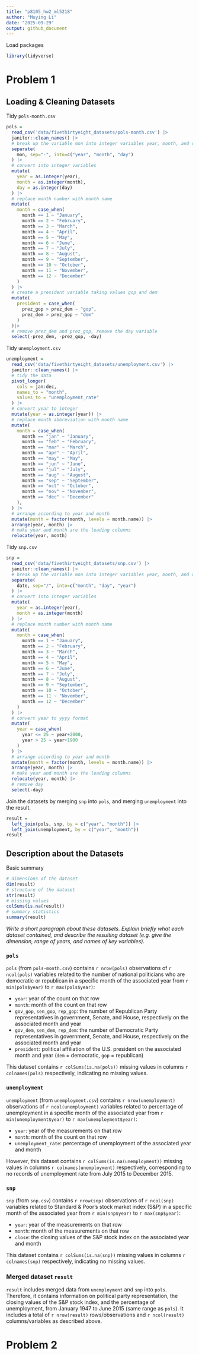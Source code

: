 ```yaml
---
title: "p8105_hw2_ml5218"
author: "Muying Li"
date: "2025-09-29"
output: github_document
---
```



Load packages
```r
library(tidyverse)
```

# Problem 1

## Loading & Cleaning Datasets 
Tidy `pols-month.csv`
```r
pols = 
  read_csv('data/fivethirtyeight_datasets/pols-month.csv') |> 
  janitor::clean_names() |> 
  # break up the variable mon into integer variables year, month, and day
  separate(
    mon, sep="-", into=c("year", "month", "day")
  ) |> 
  # convert into integer variables
  mutate(
    year = as.integer(year),
    month = as.integer(month),
    day = as.integer(day)
  ) |> 
  # replace month number with month name
  mutate(
    month = case_when(
      month == 1 ~ "January",
      month == 2 ~ "February",
      month == 3 ~ "March",
      month == 4 ~ "April",
      month == 5 ~ "May",
      month == 6 ~ "June",
      month == 7 ~ "July",
      month == 8 ~ "August",
      month == 9 ~ "September",
      month == 10 ~ "October",
      month == 11 ~ "November",
      month == 12 ~ "December"
    )
  ) |> 
  # create a president variable taking values gop and dem
  mutate(
    president = case_when(
      prez_gop > prez_dem ~ "gop",
      prez_dem > prez_gop ~ "dem"
    )
  )|> 
  # remove prez_dem and prez_gop, remove the day variable
  select(-prez_dem, -prez_gop, -day) 
```
Tidy `unemployment.csv`
```r
unemployment = 
  read_csv('data/fivethirtyeight_datasets/unemployment.csv') |> 
  janitor::clean_names() |>
  # tidy the data
  pivot_longer(
    cols = jan:dec,
    names_to = "month",
    values_to = "unemployment_rate"
  ) |> 
  # convert year to integer
  mutate(year = as.integer(year)) |> 
  # replace month abbreviation with month name
  mutate(
    month = case_when(
      month == "jan" ~ "January",
      month == "feb" ~ "February",
      month == "mar" ~ "March",
      month == "apr" ~ "April",
      month == "may" ~ "May",
      month == "jun" ~ "June",
      month == "jul" ~ "July",
      month == "aug" ~ "August",
      month == "sep" ~ "September",
      month == "oct" ~ "October",
      month == "nov" ~ "November",
      month == "dec" ~ "December"
    ),
  ) |>
  # arrange according to year and month
  mutate(month = factor(month, levels = month.name)) |> 
  arrange(year, month) |> 
  # make year and month are the leading columns
  relocate(year, month)
```
Tidy `snp.csv`
```r
snp = 
  read_csv('data/fivethirtyeight_datasets/snp.csv') |> 
  janitor::clean_names() |> 
  # break up the variable mon into integer variables year, month, and day
  separate(
    date, sep="/", into=c("month", "day", "year")
  ) |> 
  # convert into integer variables
  mutate(
    year = as.integer(year),
    month = as.integer(month)
  ) |> 
  # replace month number with month name
  mutate(
    month = case_when(
      month == 1 ~ "January",
      month == 2 ~ "February",
      month == 3 ~ "March",
      month == 4 ~ "April",
      month == 5 ~ "May",
      month == 6 ~ "June",
      month == 7 ~ "July",
      month == 8 ~ "August",
      month == 9 ~ "September",
      month == 10 ~ "October",
      month == 11 ~ "November",
      month == 12 ~ "December"
    )
  ) |> 
  # convert year to yyyy format
  mutate(
    year = case_when(
      year <= 25 ~ year+2000,
      year > 25 ~ year+1900
    )
  ) |> 
  # arrange according to year and month
  mutate(month = factor(month, levels = month.name)) |> 
  arrange(year, month) |> 
  # make year and month are the leading columns
  relocate(year, month) |> 
  # remove day 
  select(-day)
```

Join the datasets by merging `snp` into `pols`, and merging `unemployment` into the result.
```r
result = 
  left_join(pols, snp, by = c("year", "month")) |> 
  left_join(unemployment, by = c("year", "month"))
result
```

## Description about the Datasets
Basic summary
```r
# dimensions of the dataset
dim(result)
# structure of the dataset
str(result)
# missing values
colSums(is.na(result))
# summary statistics
summary(result)
```

*Write a short paragraph about these datasets. Explain briefly what each dataset contained, and describe the resulting dataset (e.g. give the dimension, range of years, and names of key variables).*

### `pols`
`pols` (from `pols-month.csv`) contains `r nrow(pols)` observations of `r ncol(pols)` variables related to the number of national politicians who are democratic or republican in a specific month of the associated year from `r min(pols$year)` to `r max(pols$year)`:

- `year`: year of the count on that row
- `month`: month of the count on that row
- `gov_gop`, `sen_gop`, `rep_gop`: the number of Republican Party representatives in government, Senate, and House, respectively on the associated month and year
- `gov_dem`, `sen_dem`, `rep_dem`: the number of Democratic Party representatives in government, Senate, and House, respectively on the associated month and year
- `president`: political affiliation of the U.S. president on the associated month and year (`dem` = democratic, `gop` = republican)

This dataset contains `r colSums(is.na(pols))` missing values in columns `r colnames(pols)` respectively, indicating no missing values. 


### `unemployment`
`unemployment` (from `unemployment.csv`) contains `r nrow(unemployment)` observations of `r ncol(unemployment)` variables related to percentage of unemployment in a specific month of the associated year from `r min(unemployment$year)` to `r max(unemployment$year)`:

- `year`: year of the measurements on that row
- `month`: month of the count on that row
- `unemployment_rate`: percentage of unemployment of the associated year and month

However, this dataset contains `r colSums(is.na(unemployment))` missing values in columns `r colnames(unemployment)` respectively, corresponding to no records of unemployment rate from July 2015 to December 2015. 


### `snp`
`snp` (from `snp.csv`) contains `r nrow(snp)` observations of `r ncol(snp)` variables related to  Standard & Poor’s stock market index (S&P) in a specific month of the associated year from `r min(snp$year)` to `r max(snp$year)`:

- `year`: year of the measurements on that row
- `month`: month of the measurements on that row
- `close`: the closing values of the S&P stock index on the associated year and month

This dataset contains `r colSums(is.na(snp))` missing values in columns `r colnames(snp)` respectively, indicating no missing values. 


### Merged dataset `result`
`result` includes merged data from `unemployment` and `snp` into `pols`. Therefore, it contains information on political party representation, the closing values of the S&P stock index, and the percentage of unemployment, from January 1947 to June 2015 (same range as `pols`). It includes a total of `r nrow(result)` rows/observations and `r ncol(result)` columns/variables as described above. 


# Problem 2


